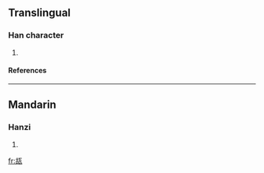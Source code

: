 ==Translingual==
===Han character===
{{Han char|rn=98|rad=瓦|as=05|sn=10|four=|canj=十口一女弓 (JRMVN)}}
# {{defn|Han|sort=瓦05}}
====References====
{{Han ref|kx=0748.220|dkj=21470|dj=1157.130|hdz=21423.070|uh=74F3|ud=29939}}

----
==Mandarin==
===Hanzi===
{{cmn-hanzi|pin=[[hú]] ([[hu2]])|wg=hu<sup>2</sup>}}
# {{defn|Mandarin}}

[[fr:瓳]]